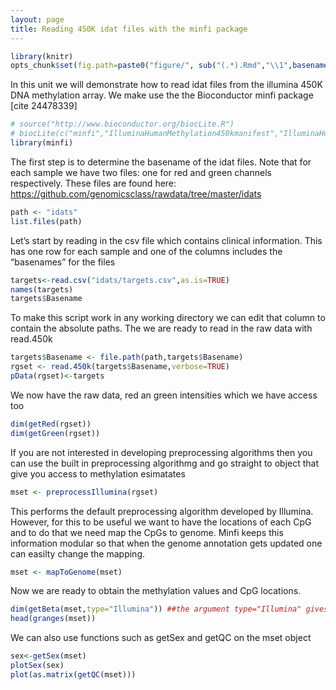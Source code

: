 ```yaml
---
layout: page
title: Reading 450K idat files with the minfi package
---
```


```r
library(knitr)
opts_chunk$set(fig.path=paste0("figure/", sub("(.*).Rmd","\\1",basename(knitr:::knit_concord$get('infile'))), "-"))
```

In this unit we will demonstrate how to read idat files from the illumina 450K DNA methylation array. We make use the the Bioconductor minfi package [cite 24478339]

```r
# source("http://www.bioconductor.org/biocLite.R")
# biocLite(c("minfi","IlluminaHumanMethylation450kmanifest","IlluminaHumanMethylation450kanno.ilmn12.hg19"))
library(minfi)
```

The first step is to determine the basename of the idat files. Note that for each sample we have two files: one for red and green channels respectively. These files are found here: <https://github.com/genomicsclass/rawdata/tree/master/idats>

```r
path <- "idats"
list.files(path)
```

Let's start by reading in the csv file which contains clinical information. This has one row for each sample and one of the columns includes the "basenames" for the files

```r
targets<-read.csv("idats/targets.csv",as.is=TRUE)
names(targets)
targets$Basename
```

To make this script work in any working directory  we can edit that column to contain the absolute paths. The we are ready to read in the raw data with read.450k

```r
targets$Basename <- file.path(path,targets$Basename)
rgset <- read.450k(targets$Basename,verbose=TRUE)
pData(rgset)<-targets
```

We now have the raw data, red an green intensities which we have access too
```r
dim(getRed(rgset))
dim(getGreen(rgset))
```

If you are not interested in developing preprocessing algorithms then you can use the built in preprocessing algorithmg and go straight to object that give you access to methylation esimatates 

```r
mset <- preprocessIllumina(rgset)
```

This performs the default preprocessing algorithm developed by Illumina. However, for this to be useful we want to have the locations of each CpG and to do that we need map the CpGs to genome. Minfi keeps this information modular so that when the genome annotation gets updated one can easilty change the mapping. 
```r
mset <- mapToGenome(mset)
```

Now we are ready to obtain the methylation values and CpG locations.
 
```r
dim(getBeta(mset,type="Illumina")) ##the argument type="Illumina" gives us default procedure
head(granges(mset))
```

We can also use functions such as getSex and getQC on the mset object
```r
sex<-getSex(mset)
plotSex(sex)
plot(as.matrix(getQC(mset)))
```

